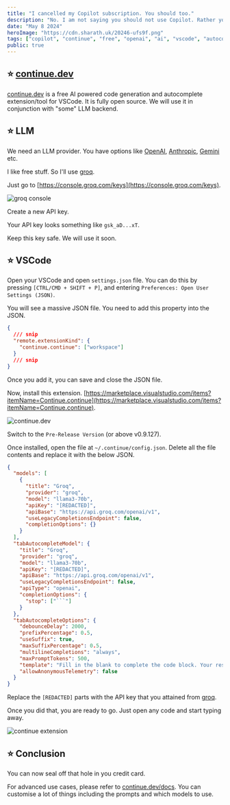 ```yaml
---
title: "I cancelled my Copilot subscription. You should too."
description: "No. I am not saying you should not use Copilot. Rather you should not pay for it. Here's how I get the same benefits for free."
date: "May 8 2024"
heroImage: "https://cdn.sharath.uk/20246-ufs9f.png"
tags: ["copilot", "continue", "free", "openai", "ai", "vscode", "autocomplete", "llm", "chatgpt"]
public: true
---
```




## ⭐️ [continue.dev](https://continue.dev/)

[continue.dev](https://continue.dev/) is a free AI powered code generation and autocomplete extension/tool for VSCode. It is fully open source. We will use it in conjunction with "some" LLM backend.

## ⭐️ LLM

We need an LLM provider. You have options like [OpenAI](https://openai.com/), [Anthropic](https://www.anthropic.com/), [Gemini](https://gemini.google.com/app) etc.

I like free stuff. So I'll use [groq](https://groq.com/).

Just go to [https://console.groq.com/keys](https://console.groq.com/keys).

![groq console](https://cdn.sharath.uk/20246-aq90b.png)

Create a new API key.

Your API key looks something like `gsk_aD...xT`.

Keep this key safe. We will use it soon.

## ⭐️ VSCode

Open your VSCode and open `settings.json` file. You can do this by pressing `[CTRL/CMD + SHIFT + P]`, and entering `Preferences: Open User Settings (JSON)`.

You will see a massive JSON file. You need to add this property into the JSON.

<CodeHead lang="json" filename="settings.json" />

```json
{
  /// snip
  "remote.extensionKind": {
    "continue.continue": ["workspace"]
  }
  /// snip
}
```

Once you add it, you can save and close the JSON file.

Now, install this extension. [https://marketplace.visualstudio.com/items?itemName=Continue.continue](https://marketplace.visualstudio.com/items?itemName=Continue.continue).

![continue.dev](https://cdn.sharath.uk/20246-tvfz3.png)

Switch to the `Pre-Release Version` (or above v0.9.127).

Once installed, open the file at `~/.continue/config.json`. Delete all the file contents and replace it with the below JSON.

<CodeHead lang="json" filename="settings.json" />

````json
{
  "models": [
    {
      "title": "Groq",
      "provider": "groq",
      "model": "llama3-70b",
      "apiKey": "[REDACTED]",
      "apiBase": "https://api.groq.com/openai/v1",
      "useLegacyCompletionsEndpoint": false,
      "completionOptions": {}
    }
  ],
  "tabAutocompleteModel": {
    "title": "Groq",
    "provider": "groq",
    "model": "llama3-70b",
    "apiKey": "[REDACTED]",
    "apiBase": "https://api.groq.com/openai/v1",
    "useLegacyCompletionsEndpoint": false,
    "apiType": "openai",
    "completionOptions": {
      "stop": ["```"]
    }
  },
  "tabAutocompleteOptions": {
    "debounceDelay": 2000,
    "prefixPercentage": 0.5,
    "useSuffix": true,
    "maxSuffixPercentage": 0.5,
    "multilineCompletions": "always",
    "maxPromptTokens": 500,
    "template": "Fill in the blank to complete the code block. Your response should include only the code to replace [BLANK], without any backticks. Be careful around the starting of the response. It must not include anything from the previous text.\n\nExample:\nInput:\n```function fibonacci(n)[BLANK]\nfunction```\nOutput:\n``` {\n  if(n <= 2) {\n    if(n == 1) {\n      return 0;\n    } else {\n      return 1;\n    }\n  } else {\n    return fibonacci(n - 1) + fibonacci(n - 2);\n  }\n}\n```\n\n\nFill the blank below.\n\n```\n{{{prefix}}}[BLANK]{{{suffix}}}\n```",
    "allowAnonymousTelemetry": false
  }
}
````

Replace the `[REDACTED]` parts with the API key that you attained from [groq](https://groq.com/).

Once you did that, you are ready to go. Just open any code and start typing away.

![continue extension](https://cdn.sharath.uk/20246-aazhb.png)

## ⭐️ Conclusion

You can now seal off that hole in you credit card.

For advanced use cases, please refer to [continue.dev/docs](https://docs.continue.dev/reference/config?ref=blog.sharath.uk). You can customise a lot of things including the prompts and which models to use.
